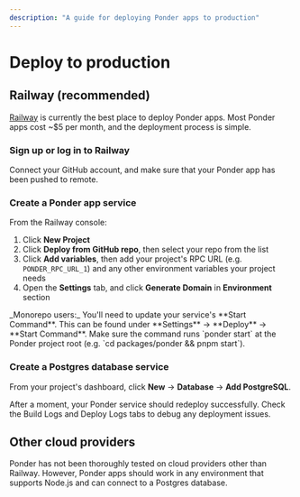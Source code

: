 ```yaml
---
description: "A guide for deploying Ponder apps to production"
---
```



# Deploy to production

## Railway (recommended)

[Railway](https://railway.app) is currently the best place to deploy Ponder apps. Most Ponder apps cost ~$5 per month, and the deployment process is simple.

<div className="steps-container">

### Sign up or log in to Railway

Connect your GitHub account, and make sure that your Ponder app has been pushed to remote.

### Create a Ponder app service

From the Railway console:

1. Click **New Project**
2. Click **Deploy from GitHub repo**, then select your repo from the list
3. Click **Add variables**, then add your project's RPC URL (e.g. `PONDER_RPC_URL_1`) and any other environment variables your project needs
4. Open the **Settings** tab, and click **Generate Domain** in **Environment** section

<Callout type="warning">
  _Monorepo users:_ You'll need to update your service's **Start Command**. This
  can be found under **Settings** → **Deploy** → **Start Command**. Make sure
  the command runs `ponder start` at the Ponder project root (e.g. `cd
  packages/ponder && pnpm start`).
</Callout>

### Create a Postgres database service

From your project's dashboard, click **New** → **Database** → **Add PostgreSQL**.

After a moment, your Ponder service should redeploy successfully. Check the Build Logs and Deploy Logs tabs to debug any deployment issues.

</div>

## Other cloud providers

Ponder has not been thoroughly tested on cloud providers other than Railway. However, Ponder apps should work in any environment that supports Node.js and can connect to a Postgres database.
